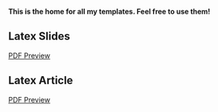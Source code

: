 **This is the home for all my templates. Feel free to use them!**

## Latex Slides

[PDF Preview](https://raw.githack.com/kylebutts/templates/master/latex-slides/auxiliary/slides.pdf)


## Latex Article

[PDF Preview](https://raw.githack.com/kylebutts/templates/master/latex-article/auxiliary/article.pdf)
